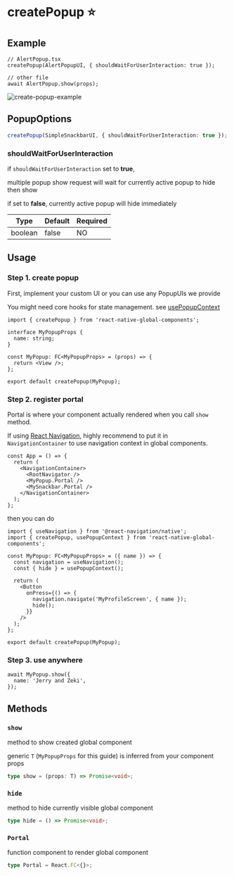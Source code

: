 
# createPopup ⭐️

## Example

```tsx
// AlertPopup.tsx
createPopup(AlertPopupUI, { shouldWaitForUserInteraction: true });

// other file
await AlertPopup.show(props);
```

<div className="sample-gif">
  <img src={image} className="sample-gif-img" alt="create-popup-example" />
</div>

## PopupOptions

```ts
createPopup(SimpleSnackbarUI, { shouldWaitForUserInteraction: true });
```

### shouldWaitForUserInteraction

if `shouldWaitForUserInteraction` set to **true**,

multiple popup show request will wait for currently active popup to hide then show

if set to **false**, currently active popup will hide immediately

| Type    | Default | Required |
| ------- | ------- | -------- |
| boolean | false   | NO       |

## Usage

### Step 1. create popup

First, implement your custom UI or you can use any PopupUIs we provide

You might need core hooks for state management. see [usePopupContext](/docs/hooks/usePopupContext)

```tsx title="MyPopup.tsx"
import { createPopup } from 'react-native-global-components';

interface MyPopupProps {
  name: string;
}

const MyPopup: FC<MyPopupProps> = (props) => {
  return <View />;
};

export default createPopup(MyPopup);
```

### Step 2. register portal

Portal is where your component actually rendered when you call `show` method.

If using [React Navigation](https://reactnavigation.org/), highly recommend to put it in `NavigationContainer` to use navigation context in global components.

```tsx title="App.tsx"
const App = () => {
  return (
    <NavigationContainer>
      <RootNavigator />
      <MyPopup.Portal />
      <MySnackbar.Portal />
    </NavigationContainer>
  );
};
```

then you can do

```tsx title="MyPopup.tsx"
import { useNavigation } from '@react-navigation/native';
import { createPopup, usePopupContext } from 'react-native-global-components';

const MyPopup: FC<MyPopupProps> = ({ name }) => {
  const navigation = useNavigation();
  const { hide } = usePopupContext();

  return (
    <Button
      onPress={() => {
        navigation.navigate('MyProfileScreen', { name });
        hide();
      }}
    />
  );
};

export default createPopup(MyPopup);
```

### Step 3. use anywhere

```tsx
await MyPopup.show({
  name: 'Jerry and Zeki',
});
```

## Methods

### `show`

method to show created global component

generic `T` (`MyPopupProps` for this guide) is inferred from your component props

```ts
type show = (props: T) => Promise<void>;
```

### `hide`

method to hide currently visible global component

```ts
type hide = () => Promise<void>;
```

### `Portal`

function component to render global component

```ts
type Portal = React.FC<{}>;
```
